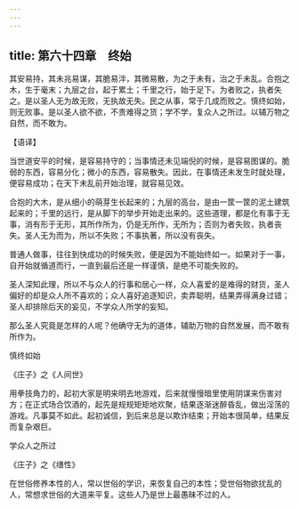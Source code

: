 ```yaml
---
---
---
```

title: 第六十四章　终始
---




其安易持，其未兆易谋，其脆易泮，其微易散，为之于未有，治之于未乱。合抱之木，生于毫末；九层之台，起于累土；千里之行，始于足下。为者败之，执者失之。是以圣人无为故无败，无执故无失。民之从事，常于几成而败之。慎终如始，则无败事。是以圣人欲不欲，不贵难得之货；学不学，复众人之所过。以辅万物之自然，而不敢为。

【语译】

当世道安平的时候，是容易持守的；当事情还未见端倪的时候，是容易图谋的。脆弱的东西，容易分化；微小的东西，容易散失。因此，在事情还未发生时就处理，便容易成功；在天下未乱前开始治理，就容易见效。

合抱的大木，是从细小的萌芽生长起来的；九层的高台，是由一筐一筐的泥土建筑起来的；千里的远行，是从脚下的举步开始走出来的。这些道理，都是化有事于无事，消有形于无形，其所作所为，仍是无所作，无所为；否则为者失败，执者丧失。圣人无为而为，所以不失败；不事执著，所以没有丧失。

普通人做事，往往到快成功的时候失败，便是因为不能始终如一。如果对于一事，自开始就循道而行，一直到最后还是一样谨慎，是绝不可能失败的。

圣人深知此理，所以不与众人的行事和居心一样，众人喜爱的是难得的财货，圣人偏好的却是众人所不喜欢的；众人喜好追逐知识，卖弄聪明，结果弄得满身过错；圣人却排除后天的妄见，不学众人所学的妄知。

那么圣人究竟是怎样的人呢？他确守无为的道体，辅助万物的自然发展，而不敢有所作为。

慎终如始

《庄子》之《人间世》

用拳技角力的，起初大家是明来明去地游戏，后来就慢慢暗里使用阴谋来伤害对方；在正式场合饮酒的，起先是规规矩矩地欢聚，结果逐渐迷醉昏乱，做出淫荡的游戏。凡事莫不如此。起初诚信，到后来总是以欺诈结束；开始本很简单，结果反而复杂艰巨。

学众人之所过

《庄子》之《缮性》

在世俗修养本性的人，常以世俗的学识，来恢复自己的本性；受世俗物欲扰乱的人，常想求世俗的大道来平复。这些人乃是世上最愚昧不过的人。